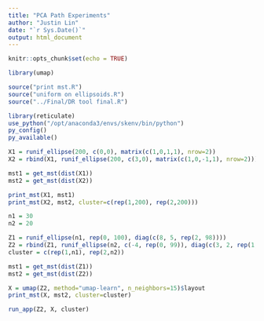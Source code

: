 ```yaml
---
title: "PCA Path Experiments"
author: "Justin Lin"
date: "`r Sys.Date()`"
output: html_document
---
```


```r
knitr::opts_chunk$set(echo = TRUE)

library(umap)

source("print mst.R")
source("uniform on ellipsoids.R")
source("../Final/DR tool final.R")
```

```r
library(reticulate)
use_python("/opt/anaconda3/envs/skenv/bin/python")
py_config()
py_available()
```


```r
X1 = runif_ellipse(200, c(0,0), matrix(c(1,0,1,1), nrow=2))
X2 = rbind(X1, runif_ellipse(200, c(3,0), matrix(c(1,0,-1,1), nrow=2)))

mst1 = get_mst(dist(X1))
mst2 = get_mst(dist(X2))

print_mst(X1, mst1)
print_mst(X2, mst2, cluster=c(rep(1,200), rep(2,200)))
```

```r
n1 = 30
n2 = 20

Z1 = runif_ellipse(n1, rep(0, 100), diag(c(8, 5, rep(2, 98))))
Z2 = rbind(Z1, runif_ellipse(n2, c(-4, rep(0, 99)), diag(c(3, 2, rep(1, 98)))))
cluster = c(rep(1,n1), rep(2,n2))

mst1 = get_mst(dist(Z1))
mst2 = get_mst(dist(Z2))

X = umap(Z2, method="umap-learn", n_neighbors=15)$layout
print_mst(X, mst2, cluster=cluster)
```

```r
run_app(Z2, X, cluster)
```